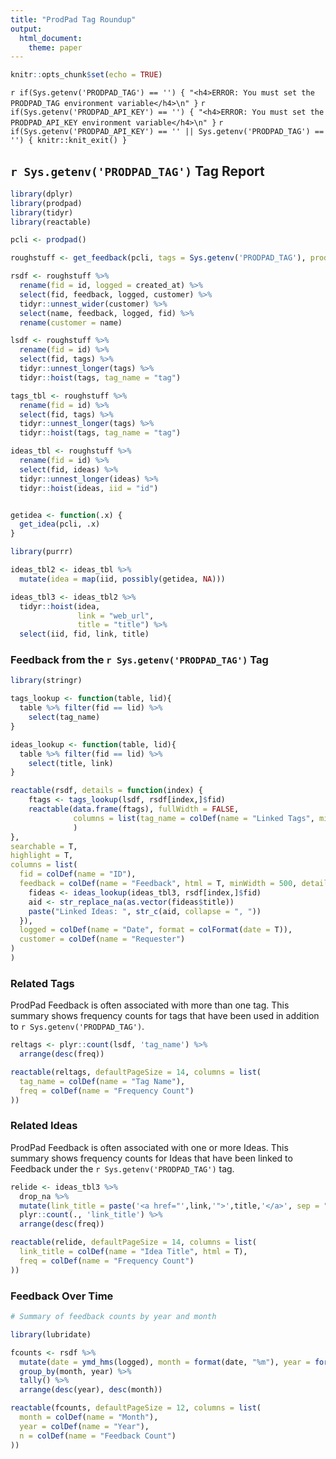 ```yaml
---
title: "ProdPad Tag Roundup"
output: 
  html_document:
    theme: paper
---
```


```r
knitr::opts_chunk$set(echo = TRUE)
```

`r if(Sys.getenv('PRODPAD_TAG') == '') { "<h4>ERROR: You must set the PRODPAD_TAG environment variable</h4>\n" }`
`r if(Sys.getenv('PRODPAD_API_KEY') == '') { "<h4>ERROR: You must set the PRODPAD_API_KEY environment variable</h4>\n" }`
`r if(Sys.getenv('PRODPAD_API_KEY') == '' || Sys.getenv('PRODPAD_TAG') == '') { knitr::knit_exit() }`

## ``r Sys.getenv('PRODPAD_TAG')`` Tag Report {.tabset}

```r
library(dplyr)
library(prodpad)
library(tidyr)
library(reactable)

pcli <- prodpad()

roughstuff <- get_feedback(pcli, tags = Sys.getenv('PRODPAD_TAG'), product = "RStudio Connect")

rsdf <- roughstuff %>%
  rename(fid = id, logged = created_at) %>%
  select(fid, feedback, logged, customer) %>%
  tidyr::unnest_wider(customer) %>%
  select(name, feedback, logged, fid) %>%
  rename(customer = name)

lsdf <- roughstuff %>%
  rename(fid = id) %>%
  select(fid, tags) %>%
  tidyr::unnest_longer(tags) %>%
  tidyr::hoist(tags, tag_name = "tag")
```


```r
tags_tbl <- roughstuff %>%
  rename(fid = id) %>%
  select(fid, tags) %>%
  tidyr::unnest_longer(tags) %>%
  tidyr::hoist(tags, tag_name = "tag")

ideas_tbl <- roughstuff %>%
  rename(fid = id) %>%
  select(fid, ideas) %>%
  tidyr::unnest_longer(ideas) %>%
  tidyr::hoist(ideas, iid = "id")


getidea <- function(.x) {
  get_idea(pcli, .x)
}

library(purrr)

ideas_tbl2 <- ideas_tbl %>%
  mutate(idea = map(iid, possibly(getidea, NA)))

ideas_tbl3 <- ideas_tbl2 %>%
  tidyr::hoist(idea, 
               link = "web_url",
               title = "title") %>%
  select(iid, fid, link, title)
```

### Feedback from the `r Sys.getenv('PRODPAD_TAG')` Tag

```r
library(stringr)

tags_lookup <- function(table, lid){
  table %>% filter(fid == lid) %>%
    select(tag_name)
}

ideas_lookup <- function(table, lid){
  table %>% filter(fid == lid) %>%
    select(title, link)
}

reactable(rsdf, details = function(index) {
    ftags <- tags_lookup(lsdf, rsdf[index,]$fid)
    reactable(data.frame(ftags), fullWidth = FALSE, 
              columns = list(tag_name = colDef(name = "Linked Tags", minWidth = 150))
              )
},
searchable = T,
highlight = T,
columns = list(
  fid = colDef(name = "ID"),
  feedback = colDef(name = "Feedback", html = T, minWidth = 500, details = function(index){
    fideas <- ideas_lookup(ideas_tbl3, rsdf[index,]$fid)
    aid <- str_replace_na(as.vector(fideas$title))
    paste("Linked Ideas: ", str_c(aid, collapse = ", "))
  }),
  logged = colDef(name = "Date", format = colFormat(date = T)),
  customer = colDef(name = "Requester")
)
)


```

### Related Tags

ProdPad Feedback is often associated with more than one tag. This summary shows frequency counts for tags that have been used in addition to `r Sys.getenv('PRODPAD_TAG')`.

```r

reltags <- plyr::count(lsdf, 'tag_name') %>%
  arrange(desc(freq))

reactable(reltags, defaultPageSize = 14, columns = list(
  tag_name = colDef(name = "Tag Name"),
  freq = colDef(name = "Frequency Count")
))
```

### Related Ideas

ProdPad Feedback is often associated with one or more Ideas. This summary shows frequency counts for Ideas that have been linked to Feedback under the `r Sys.getenv('PRODPAD_TAG')` tag.

```r

relide <- ideas_tbl3 %>%
  drop_na %>%
  mutate(link_title = paste('<a href="',link,'">',title,'</a>', sep = "")) %>%
  plyr::count(., 'link_title') %>%
  arrange(desc(freq))

reactable(relide, defaultPageSize = 14, columns = list(
  link_title = colDef(name = "Idea Title", html = T),
  freq = colDef(name = "Frequency Count")
))
```

### Feedback Over Time

```r
# Summary of feedback counts by year and month

library(lubridate)

fcounts <- rsdf %>%
  mutate(date = ymd_hms(logged), month = format(date, "%m"), year = format(date, "%Y")) %>%
  group_by(month, year) %>%
  tally() %>%
  arrange(desc(year), desc(month))

reactable(fcounts, defaultPageSize = 12, columns = list(
  month = colDef(name = "Month"),
  year = colDef(name = "Year"),
  n = colDef(name = "Feedback Count")
))
```
